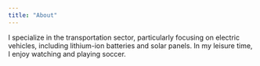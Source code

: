 ```yaml
---
title: "About"
---
```


I specialize in the transportation sector, particularly focusing on electric vehicles, including lithium-ion batteries and solar panels. In my leisure time, I enjoy watching and playing soccer.
